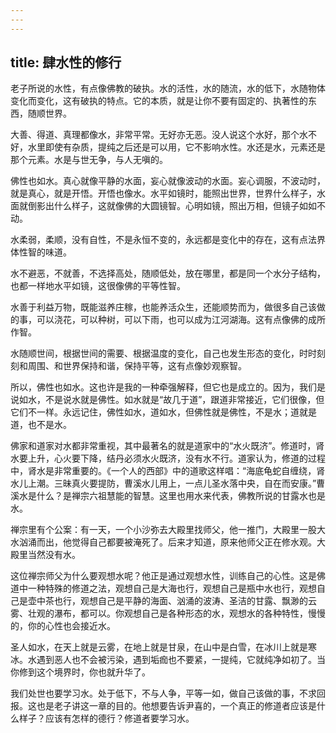 ```yaml
---
---
---
```

title: 肆水性的修行
---




老子所说的水性，有点像佛教的破执。水的活性，水的随流，水的低下，水随物体变化而变化，这有破执的特点。它的本质，就是让你不要有固定的、执著性的东西，随顺世界。

大善、得道、真理都像水，非常平常。无好亦无恶。没人说这个水好，那个水不好，水里即使有杂质，提纯之后还是可以用，它不影响水性。水还是水，元素还是那个元素。水是与世无争，与人无嗔的。

佛性也如水。真心就像平静的水面，妄心就像波动的水面。妄心调服，不波动时，就是真心，就是开悟。开悟也像水。水平如镜时，能照出世界，世界什么样子，水面就倒影出什么样子，这就像佛的大圆镜智。心明如镜，照出万相，但镜子如如不动。

水柔弱，柔顺，没有自性，不是永恒不变的，永远都是变化中的存在，这有点法界体性智的味道。

水不避恶，不就善，不选择高处，随顺低处，放在哪里，都是同一个水分子结构，也都一样地水平如镜，这很像佛的平等性智。

水善于利益万物，既能滋养庄稼，也能养活众生，还能顺势而为，做很多自己该做的事，可以浇花，可以种树，可以下雨，也可以成为江河湖海。这有点像佛的成所作智。

水随顺世间，根据世间的需要、根据温度的变化，自己也发生形态的变化，时时刻刻和周围、和世界保持和谐，保持平等，这有点像妙观察智。

所以，佛性也如水。这也许是我的一种牵强解释，但它也是成立的。因为，我们是说如水，不是说水就是佛性。如水就是“故几于道”，跟道非常接近，它们很像，但它们不一样。永远记住，佛性如水，道如水，但佛性就是佛性，不是水；道就是道，也不是水。

佛家和道家对水都非常重视，其中最著名的就是道家中的“水火既济”。修道时，肾水要上升，心火要下降，结丹必须水火既济，没有水不行。道家认为，修道的过程中，肾水是非常重要的。《一个人的西部》中的道歌这样唱：“海底龟蛇自缠绕，肾水儿上潮。三昧真火要提防，曹溪水儿用上，一点儿圣水落中央，自在而安康。”曹溪水是什么？是禅宗六祖慧能的智慧。这里也用水来代表，佛教所说的甘露水也是水。

禅宗里有个公案：有一天，一个小沙弥去大殿里找师父，他一推门，大殿里一股大水汹涌而出，他觉得自己都要被淹死了。后来才知道，原来他师父正在修水观。大殿里当然没有水。

这位禅宗师父为什么要观想水呢？他正是通过观想水性，训练自己的心性。这是佛道中一种特殊的修道之法，观想自己是大海也行，观想自己是瓶中水也行，观想自己是壶中茶也行，观想自己是平静的海面、汹涌的波涛、圣洁的甘露、飘渺的云雾、壮观的瀑布，都可以。你观想自己是各种形态的水，观想水的各种特性，慢慢的，你的心性也会接近水。

圣人如水，在天上就是云雾，在地上就是甘泉，在山中是白雪，在冰川上就是寒冰。水遇到恶人也不会被污染，遇到垢痂也不要紧，一提纯，它就纯净如初了。当你修到这个境界时，你也就升华了。

我们处世也要学习水。处于低下，不与人争，平等一如，做自己该做的事，不求回报。这也是老子讲这一章的目的。他想要告诉尹喜的，一个真正的修道者应该是什么样子？应该有怎样的德行？修道者要学习水。